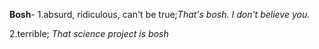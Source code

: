 '''Bosh'''- 1.absurd, ridiculous, can't be true;''That's bosh. I don't believe you.'' 

2.terrible;
''That science project is bosh''